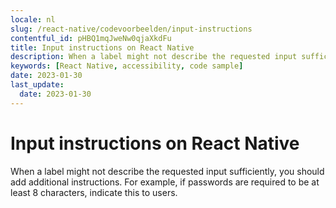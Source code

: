 ```yaml
---
locale: nl
slug: /react-native/codevoorbeelden/input-instructions
contentful_id: pHBQ1mqJweNw0qjaXkdFu
title: Input instructions on React Native
description: When a label might not describe the requested input sufficiently, you should add additional instructions.
keywords: [React Native, accessibility, code sample]
date: 2023-01-30
last_update:
  date: 2023-01-30
---
```


# Input instructions on React Native

When a label might not describe the requested input sufficiently, you should add additional instructions. For example, if passwords are required to be at least 8 characters, indicate this to users.

<CodeSample id="input-instructions" platform="react native" locale="nl"/>
